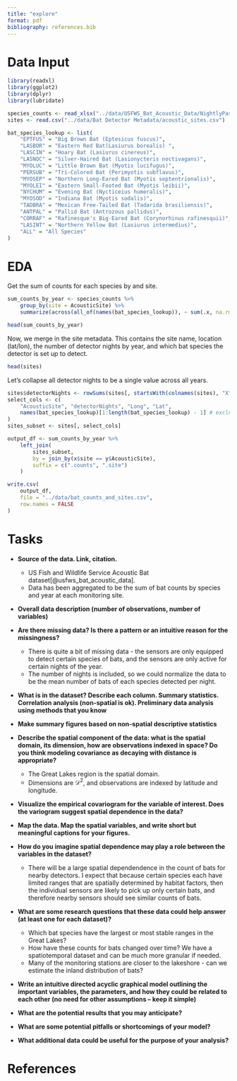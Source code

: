 ```yaml
---
title: "explore"
format: pdf
bibliography: references.bib
---
```


# Data Input

```r
library(readxl)
library(ggplot2)
library(dplyr)
library(lubridate)

species_counts <- read_xlsx("../data/USFWS_Bat_Acoustic_Data/NightlyPassCounts.xlsx")
sites <- read.csv("../data/Bat Detector Metadata/acoustic_sites.csv")
```

```r
bat_species_lookup <- list(
    "EPTFUS" = "Big Brown Bat (Eptesicus fuscus)",
    "LASBOR" = "Eastern Red Bat(Lasiurus borealis) ",
    "LASCIN" = "Hoary Bat (Lasiurus cinereus)",
    "LASNOC" = "Silver-Haired Bat (Lasionycteris noctivagans)",
    "MYOLUC" = "Little Brown Bat (Myotis lucifugus)",
    "PERSUB" = "Tri-Colored Bat (Perimyotis subflavus)",
    "MYOSEP" = "Northern Long-Eared Bat (Myotis septentrionalis)",
    "MYOLEI" = "Eastern Small-Footed Bat (Myotis leibii)",
    "NYCHUM" = "Evening Bat (Nycticeius humeralis)",
    "MYOSOD" = "Indiana Bat (Myotis sodalis)",
    "TADBRA" = "Mexican Free-Tailed Bat (Tadarida brasiliensis)",
    "ANTPAL" = "Pallid Bat (Antrozous pallidus)",
    "CORRAF" = "Rafinesque's Big-Eared Bat (Corynorhinus rafinesquii)",
    "LASINT" = "Northern Yellow Bat (Lasiurus intermedius)",
    "ALL" = "All Species"
)
```


# EDA

Get the sum of counts for each species by and site.

```r
sum_counts_by_year <- species_counts %>%
    group_by(site = AcousticSite) %>%
    summarize(across(all_of(names(bat_species_lookup)), ~ sum(.x, na.rm = TRUE)))

head(sum_counts_by_year)
```

Now, we merge in the site metadata. This contains the site name, location (lat/lon), the number of detector nights
by year, and which bat species the detector is set up to detect.

```r
head(sites)
```

Let's collapse all detector nights to be a single value across all years.
```r
sites$detectorNights <- rowSums(sites[, startsWith(colnames(sites), "X")])
select_cols <- c(
    "AcousticSite", "detectorNights", "Long", "Lat",
    names(bat_species_lookup)[1:length(bat_species_lookup) - 1] # exclude "ALL"
)
sites_subset <- sites[, select_cols]
```


```r
output_df <- sum_counts_by_year %>%
    left_join(
        sites_subset,
        by = join_by(x$site == y$AcousticSite),
        suffix = c(".counts", ".site")
    )

write.csv(
    output_df,
    file = "../data/bat_counts_and_sites.csv",
    row.names = FALSE
)
```


# Tasks

* **Source of the data. Link, citation.**  
  * US Fish and Wildlife Service Acoustic Bat dataset[@usfws_bat_acoustic_data].
  * Data has been aggregated to be the sum of bat counts by species and year at each monitoring site.

* **Overall data description (number of observations, number of variables)**

* **Are there missing data? Is there a pattern or an intuitive reason for the missingness?**
  * There is quite a bit of missing data - the sensors are only equipped to detect certain species of bats, and the sensors are only active for certain nights of the year.
  * The number of nights is included, so we could normalize the data to be the mean number of bats of each species detected per night.

* **What is in the dataset? Describe each column. Summary statistics. Correlation analysis (non-spatial is ok). Preliminary data analysis using methods that you know**

* **Make summary figures based on non-spatial descriptive statistics**

* **Describe the spatial component of the data: what is the spatial domain, its dimension, how are observations indexed in space? Do you think modeling covariance as decaying with distance is appropriate?**    
  * The Great Lakes region is the spatial domain.
  * Dimensions are $\mathcal{D}^2$, and observations are indexed by latitude and longitude.

* **Visualize the empirical covariogram for the variable of interest. Does the variogram suggest spatial dependence in the data?**
* **Map the data. Map the spatial variables, and write short but meaningful captions for your figures.**
* **How do you imagine spatial dependence may play a role between the variables in the dataset?**
  * There will be a large spatial dependendence in the count of bats for nearby detectors. I expect that because certain species each have limited ranges that are spatially determined by habitat factors, then the individual sensors are likely to pick up only certain bats, and therefore nearby sensors should see similar counts of bats.

* **What are some research questions that these data could help answer (at least one for each dataset)?**
    * Which bat species have the largest or most stable ranges in the Great Lakes?
    * How have these counts for bats changed over time? We have a spatiotemporal dataset and can be much more granular if needed.
    * Many of the monitoring stations are closer to the lakeshore - can we estimate the inland distribution of bats?

* **Write an intuitive directed acyclic graphical model outlining the important variables, the parameters, and how they could be related to each other (no need for other assumptions – keep it simple)**

* **What are the potential results that you may anticipate?**

* **What are some potential pitfalls or shortcomings of your model?**

* **What additional data could be useful for the purpose of your analysis?**

# References